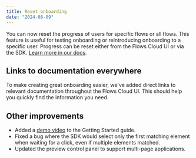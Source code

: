 ```yaml
---
title: Reset onboarding
date: "2024-08-09"
---
```


You can now reset the progress of users for specific flows or all flows. This feature is useful for testing onboarding or reintroducing onboarding to a specific user. Progress can be reset either from the Flows Cloud UI or via the SDK. [Learn more in our docs](/docs/project-setup/reset-user-progress).

## Links to documentation everywhere

To make creating great onboarding easier, we've added direct links to relevant documentation throughout the Flows Cloud UI. This should help you quickly find the information you need.

## Other improvements

- Added a [demo video](https://youtu.be/XY3eU_p0AW4?si=I-Kws9rhJ9RLak7Q) to the Getting Started guide.
- Fixed a bug where the SDK would select only the first matching element when waiting for a click, even if multiple elements matched.
- Updated the preview control panel to support multi-page applications.
